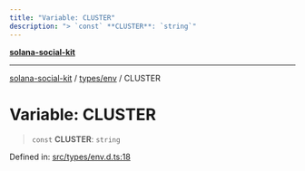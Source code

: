 ```yaml
---
title: "Variable: CLUSTER"
description: "> `const` **CLUSTER**: `string`"
---
```


[**solana-social-kit**](../../../README.mdx)

***

[solana-social-kit](../../../README.mdx) / [types/env](../README.mdx) / CLUSTER

# Variable: CLUSTER

> `const` **CLUSTER**: `string`

Defined in: [src/types/env.d.ts:18](https://github.com/SendArcade/solana-social-starter/blob/bd4b3556b8f469c27ebb06f4df65b3a36b43ba3b/src/types/env.d.ts#L18)
